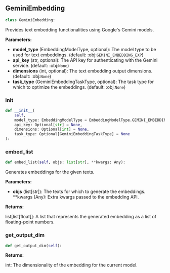 <a id="camel.embeddings.gemini_embedding"></a>

<a id="camel.embeddings.gemini_embedding.GeminiEmbedding"></a>

## GeminiEmbedding

```python
class GeminiEmbedding:
```

Provides text embedding functionalities using Google's Gemini models.

**Parameters:**

- **model_type** (EmbeddingModelType, optional): The model type to be used for text embeddings. (default: :obj:`GEMINI_EMBEDDING_EXP`)
- **api_key** (str, optional): The API key for authenticating with the Gemini service. (default: :obj:`None`)
- **dimensions** (int, optional): The text embedding output dimensions. (default: :obj:`None`)
- **task_type** (GeminiEmbeddingTaskType, optional): The task type for which to optimize the embeddings. (default: :obj:`None`)

<a id="camel.embeddings.gemini_embedding.GeminiEmbedding.__init__"></a>

### __init__

```python
def __init__(
    self,
    model_type: EmbeddingModelType = EmbeddingModelType.GEMINI_EMBEDDING_EXP,
    api_key: Optional[str] = None,
    dimensions: Optional[int] = None,
    task_type: Optional[GeminiEmbeddingTaskType] = None
):
```

<a id="camel.embeddings.gemini_embedding.GeminiEmbedding.embed_list"></a>

### embed_list

```python
def embed_list(self, objs: list[str], **kwargs: Any):
```

Generates embeddings for the given texts.

**Parameters:**

- **objs** (list[str]): The texts for which to generate the embeddings. **kwargs (Any): Extra kwargs passed to the embedding API.

**Returns:**

  list[list[float]]: A list that represents the generated embedding
as a list of floating-point numbers.

<a id="camel.embeddings.gemini_embedding.GeminiEmbedding.get_output_dim"></a>

### get_output_dim

```python
def get_output_dim(self):
```

**Returns:**

  int: The dimensionality of the embedding for the current model.
